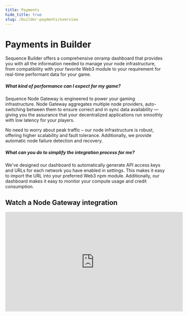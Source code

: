 ```yaml
---
title: Payments
hide_title: true
slug: /builder-payments/overview
---
```



# Payments in Builder

Sequence Builder offers a comprehensive onramp dashboard that provides you with all the information needed to manage your node infrastructure, from compatibility with your favorite Web3 module to your requirement for real-time performant data for your game.

##### What kind of performance can I expect for my game?
Sequence Node Gateway is engineered to power your gaming infrastructure. Node Gateway aggregates multiple node providers, auto-switching between them to ensure correct and in sync data availability — giving you the assurance that your decentralized applications run smoothly with low latency for your players.

No need to worry about peak traffic – our node infrastructure is robust, offering higher scalability and fault tolerance. Additionally, we provide automatic node failure detection and recovery.

##### What can you do to simplify the integration process for me?
We've designed our dashboard to automatically generate API access keys and URLs for each network you have enabled in settings. This makes it easy to import the URL into your preferred Web3 npm module. Additionally, our dashboard makes it easy to monitor your compute usage and credit consumption.

## Watch a Node Gateway integration

<iframe width="560" height="315" src="https://www.youtube.com/embed/SPAbHTMNjL4?si=Y_EQn3Sywh9e5WXy" title="YouTube video player" frameborder="0" allow="accelerometer; autoplay; clipboard-write; encrypted-media; gyroscope; picture-in-picture; web-share" allowfullscreen></iframe>